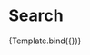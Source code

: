 <!--- Search.stories.mdx -->


<Meta title="Group/Search" component={Search} />

# Search

<!--- This is your Story template function, shown here in React -->


<Story name="Default" args={{}}>
  {Template.bind({})}
</Story>
